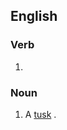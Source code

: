 ==English==

===Verb===
{{head|en|verb form}}

# {{present participle of|tusk|lang=en|nocat=1}}

===Noun===
{{en-noun}}

# {{lb|en|carpentry}} A [[tusk]] {{qual|projecting member}}.